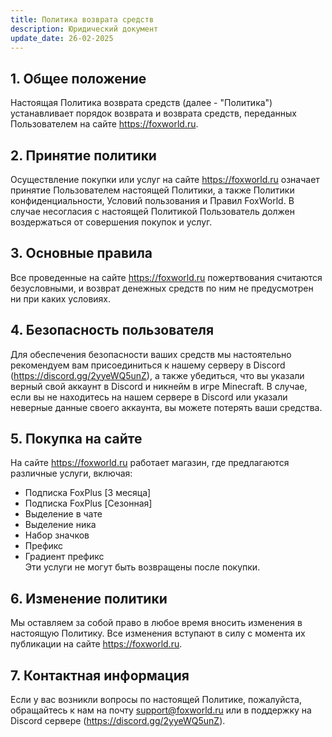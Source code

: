 ```yaml
---
title: Политика возврата средств
description: Юридический документ
update_date: 26-02-2025
---
```

## 1. Общее положение
Настоящая Политика возврата средств (далее - "Политика") устанавливает порядок возврата и возврата средств, переданных Пользователем на сайте https://foxworld.ru.
## 2. Принятие политики
Осуществление покупки или услуг на сайте https://foxworld.ru означает принятие Пользователем настоящей Политики, а также Политики конфиденциальности, Условий пользования и Правил FoxWorld. В случае несогласия с настоящей Политикой Пользователь должен воздержаться от совершения покупок и услуг.
## 3. Основные правила
Все проведенные на сайте https://foxworld.ru пожертвования считаются безусловными, и возврат денежных средств по ним не предусмотрен ни при каких условиях.
## 4. Безопасность пользователя
Для обеспечения безопасности ваших средств мы настоятельно рекомендуем вам присоединиться к нашему серверу в Discord (https://discord.gg/2yyeWQ5unZ), а также убедиться, что вы указали верный свой аккаунт в Discord и никнейм в игре Minecraft. В случае, если вы не находитесь на нашем сервере в Discord или указали неверные данные своего аккаунта, вы можете потерять ваши средства.
## 5. Покупка на сайте
На сайте https://foxworld.ru работает магазин, где предлагаются различные услуги, включая:
* Подписка FoxPlus [3 месяца]
* Подписка FoxPlus [Сезонная]
* Выделение в чате
* Выделение ника
* Набор значков
* Префикс
* Градиент префикс
<br/>Эти услуги не могут быть возвращены после покупки.
## 6. Изменение политики
Мы оставляем за собой право в любое время вносить изменения в настоящую Политику. Все изменения вступают в силу с момента их публикации на сайте https://foxworld.ru.
## 7. Контактная информация
Если у вас возникли вопросы по настоящей Политике, пожалуйста, обращайтесь к нам на почту support@foxworld.ru или в поддержку на Discord сервере (https://discord.gg/2yyeWQ5unZ).
